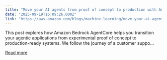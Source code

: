 ```yaml
---
title: "Move your AI agents from proof of concept to production with Amazon Bedrock AgentCore"
date: "2025-09-19T16:09:26.000Z"
link: "https://aws.amazon.com/blogs/machine-learning/move-your-ai-agents-from-proof-of-concept-to-production-with-amazon-bedrock-agentcore/"
---
```


This post explores how Amazon Bedrock AgentCore helps you transition your agentic applications from experimental proof of concept to production-ready systems. We follow the journey of a customer suppo...

[Read more](https://aws.amazon.com/blogs/machine-learning/move-your-ai-agents-from-proof-of-concept-to-production-with-amazon-bedrock-agentcore/)
